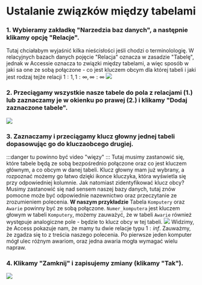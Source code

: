 # Ustalanie związków między tabelami
### 1. Wybieramy zakładkę "Narzedzia baz danych", a następnie klikamy opcję "Relacje".
Tutaj chciałabym wyjaśnić kilka nieścisłości jeśli chodzi o terminolologię. W relacyjnych bazach danych pojęcie "Relacja" oznacza w zasadzie "Tabelę", jednak w Accessie oznacza to związki między tabelami, a więc sposób w jaki sa one ze sobą połączone - co jest kluczem obcym dla której tabeli i jaki jest rodzaj tejże relacji $1:1, 1:\infty, \infty:\infty$
![](https://i.imgur.com/vXGH86n.png)

### 2. Przeciągamy wszystkie nasze tabele do pola z relacjami (1.) lub zaznaczamy je w okienku po prawej (2.) i klikamy "Dodaj zaznaczone tabele".
![](https://i.imgur.com/wAPv8V0.png)

### 3. Zaznaczamy i przeciągamy klucz głowny jednej tabeli dopasowując go do kluczaobcego drugiej.
:::danger
tu powinno być video "więzy"
:::
Tutaj musimy zastanowić się, które tabele będą ze sobą bezpośrednio połączone oraz co jest kluczem głównym, a co obcym w danej tabeli. Klucz głowny mam już wybrany, a rozpoznać możemy go łatwo dzięki ikonce kluczyka, która wyświetla się przy odpowiedniej kolumnie. Jak natomiast zidentyfikować klucz obcy? Musimy zastanowić się nad sensem naszej bazy danych, tutaj znów pomocne może być odpowiednie nazewnictwo oraz przeczytanie ze zrozumieniem polecenia. 
**W naszym przykładzie** Tabela `Komputery` oraz `Awarie` powinny być ze sobą połączone. `Numer_komputera` jest kluczem głowym w tabeli `Komputery`, możemy zauważyć, że w tabeli `Awarie` również występuje analogiczne pole - będzie to klucz obcy w tej tabeli.
![](https://i.imgur.com/TRZDyID.png)
Widzimy, że Access pokazuje nam, że mamy tu dwie relacje typu $1:inf$. Zauważmy, że zgadza się to z treścia naszego polecenia. Po pierwsze jeden komputer mógł ulec różnym awariom, oraz jedna awaria mogła wymagać wielu napraw.
### 4. Klikamy "Zamknij" i zapisujemy zmiany (klikamy "Tak").
![](https://i.imgur.com/ReqeQCU.png)